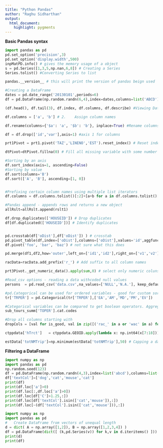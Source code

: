 ```yaml
---
title: "Python Pandas"
author: "Raghu Sidharthan"
output: 
  html_document:
    highlight: pygments
---
```


**Basic Pandas syntax**
```python
import pandas as pd
pd.set_option('precision',3)
pd.set_option('display.width',500)
inpMatPD.info() # gives the memory usage of a object
s = pd.Series([1,3,5,np.nan,6,8]) # Creating a Series
Series.tolist() #Converting Series to list

pandas.__version__ # this will print the version of pandas beign used

#Creating a DataFrame
dates = pd.date_range('20130101',periods=6)
df = pd.DataFrame(np.random.randn(6,4),index=dates,columns=list('ABCD'))

(df.head(), df.tail(3), df.index, df.columns, df.describe) #Viewing Data

df.columns = ['a', 'b'] # 2.	Assign column names

df.rename(columns={'$a': 'a', '$b': 'b'}, inplace=True) #Rename columns 

df = df.drop(['id','var'],axis=1) #axis 1 for columns

prt1Pivot = prt1.pivot('TAZ','LINENO','EST').reset_index() # Reset index to make index a column

dtPivot=dtPivot.fillna(0) # Fill all missing variable with some number

#Sorting by an axis 
df.sort_index(axis=1, ascending=False)
#Sorting by value
df.sort(columns='B')
df.sort(['A', 'B'], ascending=[1, 0])


#Prefixing certain column names using multiple list iterators
df.columns = df.columns.tolist()[:2]+[a+b for a in df.columns.tolist()[2:] for b in ['_sfx'] ]

#Pandas append - appends rows and returns a new object  
allRslt=allRslt.append(rslt1)

df.drop_duplicates(['HOUSEID']) # Drop duplicates
df[df.duplicated(['HOUSEID'])] # Identify duplicates


pd.crosstab(df['oDist'],df['oDist']) ) # crosstab
pd.pivot_table(df,index=['oDist'],columns=['oDist'],values='id',aggfunc=len,fill_value=0) # crosstab using pivot_table but it can do more
df.pivot('foo', 'bar', 'baz') # not sure what this does

pd.merge(df1,df2,how='outer',left_on=['id1','id2'],right_on=['v1','v2']) # For suffixes use ",suffixes=('_prt1', '_prt2')"

racData=racData.add_prefix('r_') # Add suffix to all column names

prt3Pivot._get_numeric_data().apply(sum,0) # select only numeric coluns in a dataframe

#Read_csv options - reading a data withcoded null values
persons  = pd.read_csv('data.csv',na_values=['NULL','N.A.'], keep_default_na=False) 

#pd.Categorical can be used for ordered variables - good for custom sorting. Similar to the R ordered levels, Fits nicely with pivot_table
tr['TRPER'] = pd.Categorical(tr['TRPER'],['EA','AM','MD','PM','EV'])

#Categorical variables can be compared to get boolean operators. Aggregating and then reseting index will destroy the categories.To convert categories into cat code use this
sub_tours_summ['TOPER'].cat.codes

#Drop all columns starting with 
dropCols = [val for is_good, val in zip([('rac_' in a or 'wac' in a) for a in df.columns.tolist()], df.columns.tolist()) if is_good]

ctppdata['hTrct']   = ctppdata.GEOID.apply(lambda x: np.int64(x[7:18])) # Pandas string manipulation

estData['totNMTrip']=np.minimum(estData['totNMTrip'],50) # Capping a dataframe column at a certain value

```
**Filtering a DataFrame**
```python
import numpy as np
import pandas as pd
np.random.seed(123)
df = pd.DataFrame(np.random.randn(4,3),index=list('abcd'),columns=list('ABC'))
df['textCol']=['dog','cat','mouse','cat']
print(df)
print(df.loc['a']>0)
print(df.loc[:,df.loc['a']>0])
print(df.loc[df['C']>1.25,:])
print(df.loc[df['textCol'].isin(['cat','mouse']),:])
print(df.loc[~(df['textCol'].isin(['cat','mouse'])),:])
```

```python
import numpy as np
import pandas as pd
#	Create DataFrame from vectors of unequal length
d = dict( A = np.array([1,2]), B = np.array([1,2,3,4]) )
df = pd.DataFrame(dict([ (k,pd.Series(v)) for k,v in d.iteritems() ]))
print(d)
print(df)
```



```python




```

```python


```

